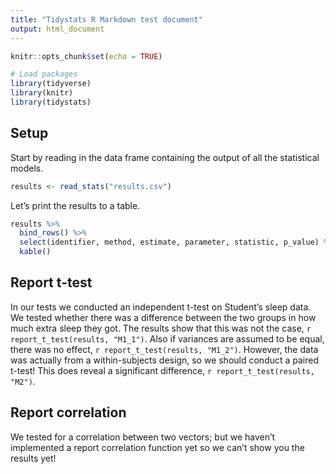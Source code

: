 ```yaml
---
title: "Tidystats R Markdown test document"
output: html_document
---
```


```r
knitr::opts_chunk$set(echo = TRUE)

# Load packages
library(tidyverse)
library(knitr)
library(tidystats)
```

## Setup

Start by reading in the data frame containing the output of all the statistical models.

```r
results <- read_stats("results.csv")
```

Let's print the results to a table.

```r
results %>%
  bind_rows() %>%
  select(identifier, method, estimate, parameter, statistic, p_value) %>%
  kable()
```

## Report t-test

In our tests we conducted an independent t-test on Student's sleep data. We tested whether there was a difference between the two groups in how much extra sleep they got. The results show that this was not the case, `r report_t_test(results, "M1_1")`. Also if variances are assumed to be equal, there was no effect, `r report_t_test(results, "M1_2")`. However, the data was actually from a within-subjects design, so we should conduct a paired t-test! This does reveal a significant difference, `r report_t_test(results, "M2")`.

## Report correlation

We tested for a correlation between two vectors; but we haven't implemented a report correlation function yet so we can't show you the results yet!
